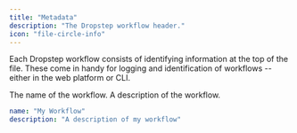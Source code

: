```yaml
---
title: "Metadata"
description: "The Dropstep workflow header."
icon: "file-circle-info"
---
```


Each Dropstep workflow consists of identifying information at the top of the file. These come in handy for logging and identification of workflows -- either in the web platform or CLI. 

<ParamField path="name" type="string" required="true">
    The name of the workflow.
</ParamField>

<ParamField path="description" type="string" required="false">
    A description of the workflow.
</ParamField>

```yaml dropstep.yml icon="file-code"
name: "My Workflow"
description: "A description of my workflow"
```
